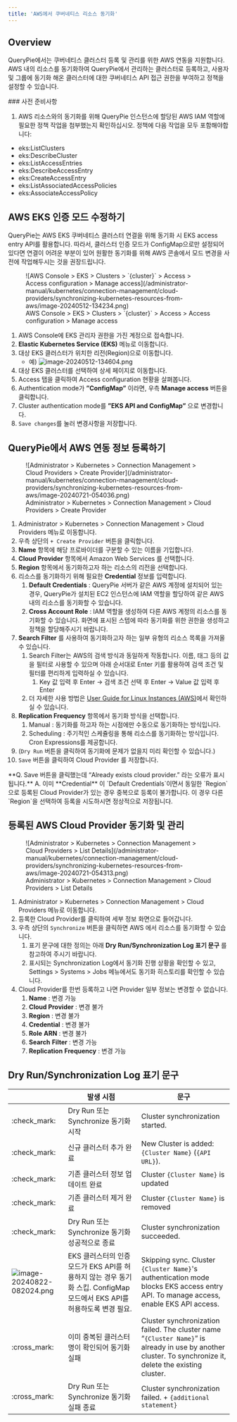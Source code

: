 ```yaml
---
title: 'AWS에서 쿠버네티스 리소스 동기화'
---
```



## Overview

QueryPie에서는 쿠버네티스 클러스터 등록 및 관리를 위한 AWS 연동을 지원합니다. AWS 내의 리소스를 동기화하여 QueryPie에서 관리하는 클러스터로 등록하고, 사용자 및 그룹에 동기화 해온 클러스터에 대한 쿠버네티스 API 접근 권한을 부여하고 정책을 설정할 수 있습니다.

<Callout type="info">
### 사전 준비사항

1. AWS 리소스와의 동기화를 위해 QueryPie 인스턴스에 할당된 AWS IAM 역할에 필요한 정책 작업을 첨부했는지 확인하십시오. 정책에 다음 작업을 모두 포함해야합니다:

* eks:ListClusters
* eks:DescribeCluster
* eks:ListAccessEntries
* eks:DescribeAccessEntry
* eks:CreateAccessEntry
* eks:ListAssociatedAccessPolicies
* eks:AssociateAccessPolicy
</Callout>


## AWS EKS 인증 모드 수정하기

QueryPie는 AWS EKS 쿠버네티스 클러스터 연결을 위해 동기화 시 EKS access entry API를 활용합니다. 따라서, 클러스터 인증 모드가 ConfigMap으로만 설정되어 있다면 연결이 어려운 부분이 있어 원활한 동기화를 위해 AWS 콘솔에서 모드 변경을 사전에 작업해두시는 것을 권장드립니다.

<figure data-layout="center" data-align="center">
![AWS Console &gt; EKS &gt; Clusters &gt; `{cluster}` &gt; Access &gt; Access configuration &gt; Manage access](/administrator-manual/kubernetes/connection-management/cloud-providers/synchronizing-kubernetes-resources-from-aws/image-20240512-134234.png)
<figcaption>
AWS Console &gt; EKS &gt; Clusters &gt; `{cluster}` &gt; Access &gt; Access configuration &gt; Manage access
</figcaption>
</figure>

1. AWS Console에 EKS 관리자 권한을 가진 계정으로 접속합니다. 
2.  **Elastic Kubernetes Service (EKS)** 메뉴로 이동합니다. 
3. 대상 EKS 클러스터가 위치한 리전(Region)으로 이동합니다. 
    * 예) ![image-20240512-134604.png](/administrator-manual/kubernetes/connection-management/cloud-providers/synchronizing-kubernetes-resources-from-aws/image-20240512-134604.png) 
4. 대상 EKS 클러스터를 선택하여 상세 페이지로 이동합니다.
5. Access 탭을 클릭하여 Access configuration 현황을 살펴봅니다. 
6. Authentication mode가  **”ConfigMap”** 이라면, 우측  **Manage access**  버튼을 클릭합니다. 
7. Cluster authentication mode를  **”EKS API and ConfigMap”** 으로 변경합니다. 
8. `Save changes`를 눌러 변경사항을 저장합니다. 


## QueryPie에서 AWS 연동 정보 등록하기

<figure data-layout="center" data-align="center">
![Administrator &gt; Kubernetes &gt; Connection Management &gt; Cloud Providers &gt; Create Provider](/administrator-manual/kubernetes/connection-management/cloud-providers/synchronizing-kubernetes-resources-from-aws/image-20240721-054036.png)
<figcaption>
Administrator &gt; Kubernetes &gt; Connection Management &gt; Cloud Providers &gt; Create Provider
</figcaption>
</figure>

1. Administrator &gt; Kubernetes &gt; Connection Management &gt; Cloud Providers 메뉴로 이동합니다.
2. 우측 상단의 `+ Create Provider` 버튼을 클릭합니다.
3.  **Name**  항목에 해당 프로바이더를 구분할 수 있는 이름을 기입합니다.
4.  **Cloud Provider**  항목에서 Amazon Web Services 를 선택합니다.
5.  **Region**  항목에서 동기화하고자 하는 리소스의 리전을 선택합니다.
6. 리소스를 동기화하기 위해 필요한  **Credential**  정보를 입력합니다. 
    1.  **Default Credentials**  : QueryPie 서버가 같은 AWS 계정에 설치되어 있는 경우, QueryPie가 설치된 EC2 인스턴스에 IAM 역할을 할당하여 같은 AWS 내의 리소스를 동기화할 수 있습니다.
    2.  **Cross Account Role**  : IAM 역할을 생성하여 다른 AWS 계정의 리소스를 동기화할 수 있습니다. 화면에 표시된 스텝에 따라 동기화를 위한 권한을 생성하고 정책을 할당해주시기 바랍니다.
7.  **Search Filter** 를 사용하여 동기화하고자 하는 일부 유형의 리소스 목록을 가져올 수 있습니다. 
    1. Search Filter는 AWS의 검색 방식과 동일하게 작동합니다. 이름, 태그 등의 값을 필터로 사용할 수 있으며 아래 순서대로 Enter 키를 활용하여 검색 조건 및 필터를 편리하게 입력하실 수 있습니다. 
        1. Key 값 입력 후 Enter → 검색 조건 선택 후 Enter → Value 값 입력 후 Enter 
    2. 더 자세한 사용 방법은 [User Guide for Linux Instances (AWS)](https://docs.aws.amazon.com/AWSEC2/latest/UserGuide/Using_Filtering.html#advancedsearch)에서 확인하실 수 있습니다. 
8.  **Replication Frequency**  항목에서 동기화 방식을 선택합니다.
    1. Manual : 동기화를 하고자 하는 시점에만 수동으로 동기화하는 방식입니다.
    2. Scheduling : 주기적인 스케쥴링을 통해 리소스를 동기화하는 방식입니다. Cron Expressions를 제공합니다.
9. (`Dry Run` 버튼을 클릭하여 동기화에 문제가 없을지 미리 확인할 수 있습니다.)
10. `Save` 버튼을 클릭하여 Cloud Provider 를 저장합니다.

<Callout type="important">
**Q. Save 버튼을 클릭했는데 “Already exists cloud provider.” 라는 오류가 표시됩니다.**
A. 이미  **Credential** 이 `Default Credentials`이면서 동일한 `Region`으로 등록된 Cloud Provider가 있는 경우 중복으로 등록이 불가합니다. 이 경우 다른 `Region`을 선택하여 등록을 시도하시면 정상적으로 저장됩니다.
</Callout>


## 등록된 AWS Cloud Provider 동기화 및 관리

<figure data-layout="center" data-align="center">
![Administrator &gt; Kubernetes &gt; Connection Management &gt; Cloud Providers &gt; List Details](/administrator-manual/kubernetes/connection-management/cloud-providers/synchronizing-kubernetes-resources-from-aws/image-20240721-054313.png)
<figcaption>
Administrator &gt; Kubernetes &gt; Connection Management &gt; Cloud Providers &gt; List Details
</figcaption>
</figure>

1. Administrator &gt; Kubernetes &gt; Connection Management &gt; Cloud Providers 메뉴로 이동합니다.
2. 등록한 Cloud Provider를 클릭하여 세부 정보 화면으로 들어갑니다.
3. 우측 상단의 `Synchronize` 버튼을 클릭하면 AWS 에서 리소스를 동기화할 수 있습니다.
    1. 표기 문구에 대한 정의는 아래  **Dry Run/Synchronization Log 표기 문구** 를 참고하여 주시기 바랍니다. 
    2. 표시되는 Synchronization Log에서 동기화 진행 상황을 확인할 수 있고, Settings &gt; Systems &gt; Jobs 메뉴에서도 동기화 히스토리를 확인할 수 있습니다.
4. Cloud Provider를 한번 등록하고 나면 Provider 일부 정보는 변경할 수 없습니다.
    1.  **Name** : 변경 가능
    2.  **Cloud Provider** : 변경 불가
    3.  **Region** : 변경 불가
    4.  **Credential** : 변경 불가
    5.  **Role**   **ARN** : 변경 불가
    6.  **Search**   **Filter** : 변경 가능
    7.  **Replication**   **Frequency** : 변경 가능


## Dry Run/Synchronization Log 표기 문구

|                                                                                                                                                                            |  **발생 시점**                                                                         |  **문구**                                                                                                                                                   |
| -------------------------------------------------------------------------------------------------------------------------------------------------------------------------- | ---------------------------------------------------------------------------------- | --------------------------------------------------------------------------------------------------------------------------------------------------------- |
| :check_mark:                                                                                                                                                               | Dry Run 또는 Synchronize 동기화 시작                                                      | Cluster synchronization started.                                                                                                                          |
| :check_mark:                                                                                                                                                               | 신규 클러스터 추가 완료                                                                      | New Cluster is added: `{Cluster Name}` (`{API URL}`).                                                                                                     |
| :check_mark:                                                                                                                                                               | 기존 클러스터 정보 업데이트 완료                                                                 | Cluster `{Cluster Name}` is updated                                                                                                                       |
| :check_mark:                                                                                                                                                               | 기존 클러스터 제거 완료                                                                      | Cluster `{Cluster Name}` is removed                                                                                                                       |
| :check_mark:                                                                                                                                                               | Dry Run 또는 Synchronize 동기화 성공적으로 종료                                                | Cluster synchronization succeeded.                                                                                                                        |
| ![image-20240822-082024.png](/administrator-manual/kubernetes/connection-management/cloud-providers/synchronizing-kubernetes-resources-from-aws/image-20240822-082024.png) | EKS 클러스터의 인증 모드가 EKS API를 허용하지 않는 경우 동기화 스킵. ConfigMap 모드에서 EKS API를 허용하도록 변경 필요.  | Skipping sync. Cluster `{Cluster Name}`'s authentication mode blocks EKS access entry API. To manage access, enable EKS API access.                       |
| :cross_mark:                                                                                                                                                               | 이미 중복된 클러스터명이 확인되어 동기화 실패                                                          | Cluster synchronization failed. The cluster name “`{Cluster Name}`” is already in use by another cluster. To synchronize it, delete the existing cluster. |
| :cross_mark:                                                                                                                                                               | Dry Run 또는 Synchronize 동기화 실패 종료                                                   | Cluster synchronization failed. + `{additional statement}`                                                                                                |
